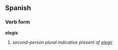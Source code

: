 ==Spanish==
===Verb form===
'''elegís'''

# ''second-person plural indicative present of [[elegir]]''